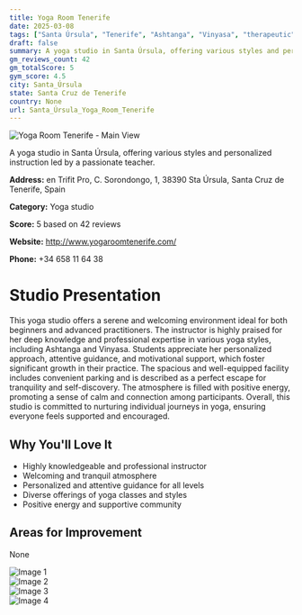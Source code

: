 ```yaml
---
title: Yoga Room Tenerife
date: 2025-03-08
tags: ["Santa Úrsula", "Tenerife", "Ashtanga", "Vinyasa", "therapeutic", "welcoming", "professional", "Santa Úrsula"]  
draft: false
summary: A yoga studio in Santa Úrsula, offering various styles and personalized instruction led by a passionate teacher.
gm_reviews_count: 42
gm_totalScore: 5
gym_score: 4.5
city: Santa_Úrsula
state: Santa Cruz de Tenerife
country: None
url: Santa_Úrsula_Yoga_Room_Tenerife
---
```


<div className="aspect-[16/9] relative my-8">
  <img 
    src="https://lh5.googleusercontent.com/p/AF1QipMpDwuggjUcm41CGlJzt65zHNxWRf-hcLkaCQ5B=w1920-h1080-k-no"
    alt="Yoga Room Tenerife - Main View"
    className="object-cover absolute inset-0 w-full h-full rounded-lg"
  />
</div>

A yoga studio in Santa Úrsula, offering various styles and personalized instruction led by a passionate teacher.

**Address:** en Trifit Pro, C. Sorondongo, 1, 38390 Sta Úrsula, Santa Cruz de Tenerife, Spain

**Category:** Yoga studio

**Score:** 5 based on 42 reviews

**Website:** http://www.yogaroomtenerife.com/

**Phone:** +34 658 11 64 38

# Studio Presentation

This yoga studio offers a serene and welcoming environment ideal for both beginners and advanced practitioners. The instructor is highly praised for her deep knowledge and professional expertise in various yoga styles, including Ashtanga and Vinyasa. Students appreciate her personalized approach, attentive guidance, and motivational support, which foster significant growth in their practice. The spacious and well-equipped facility includes convenient parking and is described as a perfect escape for tranquility and self-discovery. The atmosphere is filled with positive energy, promoting a sense of calm and connection among participants. Overall, this studio is committed to nurturing individual journeys in yoga, ensuring everyone feels supported and encouraged.

## Why You'll Love It

- Highly knowledgeable and professional instructor
- Welcoming and tranquil atmosphere
- Personalized and attentive guidance for all levels
- Diverse offerings of yoga classes and styles
- Positive energy and supportive community

## Areas for Improvement

None

<div className="grid grid-cols-1 xl:grid-cols-2 gap-4 my-8">
<div className="aspect-[4/3] relative"><img src="https://lh3.googleusercontent.com/p/AF1QipNkiIrcj0NuF82TDrDNGHuhMtLrlQso0EDyHqh8=w1920-h1080-k-no" alt="Image 1" className="object-cover absolute inset-0 w-full h-full rounded-lg" /></div>
<div className="aspect-[4/3] relative"><img src="https://lh5.googleusercontent.com/p/AF1QipMVKjvlXFRVRei--w4EnOtg_Mycr_7nn6RKRYFa=w1920-h1080-k-no" alt="Image 2" className="object-cover absolute inset-0 w-full h-full rounded-lg" /></div>
<div className="aspect-[4/3] relative"><img src="https://lh5.googleusercontent.com/p/AF1QipMqmK3BjWs9-nflhpBf3aGI7fINeWwqkAcCbjHI=w1920-h1080-k-no" alt="Image 3" className="object-cover absolute inset-0 w-full h-full rounded-lg" /></div>
<div className="aspect-[4/3] relative"><img src="https://lh5.googleusercontent.com/p/AF1QipN_mPz8NU5kDKy4v71lojkCgaszjFJ9U4pa3nyl=w1920-h1080-k-no" alt="Image 4" className="object-cover absolute inset-0 w-full h-full rounded-lg" /></div>
</div>